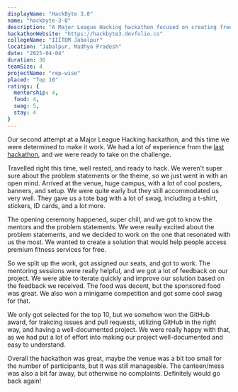 ```yaml
---
displayName: "HackByte 3.0"
name: "hackbyte-3-0"
description: "A Major League Hacking hackathon focused on creating free solutions for red-taped premium services. Developed RepWise, a fitness platform that provides free access to premium fitness services like workout plans, nutrition guides, and progress tracking."
hackathonWebsite: "https://hackbyte3.devfolio.co"
collegeName: "IIITDM Jabalpur"
location: "Jabalpur, Madhya Pradesh"
date: "2025-04-04"
duration: 36
teamSize: 4
projectName: "rep-wise"
placed: "Top 10"
ratings: {
  mentorship: 4,
  food: 4,
  swag: 5,
  stay: 4
}
---
```


Our second attempt at a Major League Hacking hackathon, and this time we were determined to make it work. We had a lot of experience 
from the <a href="/hackathons/hackhazards">last hackathon</a>, and we were ready to take on the challenge.

Travelled right this time, well rested, and ready to hack. We weren't super sure about the problem statements or the theme, so we just
went in with an open mind. Arrived at the venue, huge campus, with a lot of cool posters, banners, and setup. We were quite early but
they still accommodated us very well. They gave us a tote bag with a lot of swag, including a t-shirt, stickers, ID cards, and a lot more.

The opening ceremony happened, super chill, and we got to know the mentors and the problem statements. We were really excited about the 
problem statements, and we decided to work on the one that resonated with us the most. We wanted to create a solution that would help 
people access premium fitness services for free.

So we split up the work, got assigned our seats, and got to work. The mentoring sessions were really helpful, and we got a lot of
feedback on our project. We were able to iterate quickly and improve our solution based on the feedback we received. The food was decent,
but the sponsored food was great. We also won a minigame competition and got some cool swag for that.

We only got selected for the top 10, but we somehow won the GitHub award, for trakcing issues and pull requests, utilizing GitHub in the
right way, and having a well-documented project. We were really happy with that, as we had put a lot of effort into making our project
well-documented and easy to understand.

Overall the hackathon was great, maybe the venue was a bit too small for the number of participants, but it was still manageable. The
canteen/mess was also a bit far away, but otherwise no complaints. Definitely would go back again!
